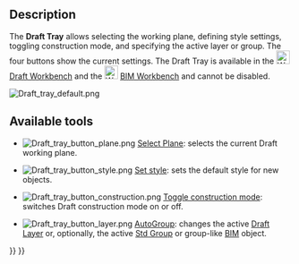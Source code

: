 <languages/>
<translate>

<!--T:17-->
{{Docnav
|[[Draft_ShowSnapBar|ShowSnapBar]]
|[[Draft_annotation_scale_widget|Annotation scale widget]]
|[[Draft_Workbench|Draft]]
|IconL=Draft_ShowSnapBar.svg
|IconR=
|IconC=Workbench_Draft.svg
}}

</translate>
{{TOCright}}
<translate>

==Description== <!--T:18-->

<!--T:1-->
The '''Draft Tray''' allows selecting the working plane, defining style settings, toggling construction mode, and specifying the active layer or group. The four buttons show the current settings. The Draft Tray is available in the [[Image:Workbench_Draft.svg|24px]] [[Draft_Workbench|Draft Workbench]] and the [[Image:Workbench_BIM.svg|24px]] [[BIM_Workbench|BIM Workbench]] and cannot be disabled.

</translate>
[[Image:Draft_tray_default.png]]
<translate>
<!--T:19-->
{{Caption|The Draft Tray}}

==Available tools== <!--T:20-->

<!--T:21-->
* [[Image:Draft_tray_button_plane.png]] [[Draft_SelectPlane|Select Plane]]: selects the current Draft working plane.

<!--T:22-->
* [[Image:Draft_tray_button_style.png]] [[Draft_SetStyle|Set style]]: sets the default style for new objects.

<!--T:23-->
* [[Image:Draft_tray_button_construction.png]] [[Draft_ToggleConstructionMode|Toggle construction mode]]: switches Draft construction mode on or off.

<!--T:24-->
* [[Image:Draft_tray_button_layer.png]] [[Draft_AutoGroup|AutoGroup]]: changes the active [[Draft_Layer|Draft Layer]] or, optionally, the active [[Std_Group|Std Group]] or group-like [[BIM_Workbench|BIM]] object.


<!--T:25-->
{{Docnav
|[[Draft_ShowSnapBar|ShowSnapBar]]
|[[Draft_annotation_scale_widget|Annotation scale widget]]
|[[Draft_Workbench|Draft]]
|IconL=Draft_ShowSnapBar.svg
|IconR=
|IconC=Workbench_Draft.svg
}}

</translate>
{{Draft Tools navi{{#translation:}}}}
{{Userdocnavi{{#translation:}}}}